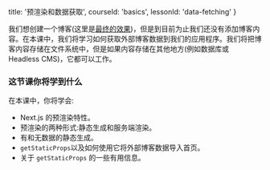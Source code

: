 
  title: '预渲染和数据获取',
  courseId: 'basics',
  lessonId: 'data-fetching'
}

我们想创建一个博客(这里是[最终的效果](https://next-learn-starter.now.sh/))，但是到目前为止我们还没有添加博客内容。在本课中，我们将学习如何获取外部博客数据到我们的应用程序。我们将把博客内容存储在文件系统中，但是如果内容存储在其他地方(例如数据库或 Headless CMS)，它都可以工作。

### 这节课你将学到什么

在本课中，你将学会:

- Next.js 的预渲染特性。
- 预渲染的两种形式:静态生成和服务端渲染。
- 有和无数据的静态生成。
- `getStaticProps`以及如何使用它将外部博客数据导入首页。
- 关于 `getStaticProps` 的一些有用信息。

